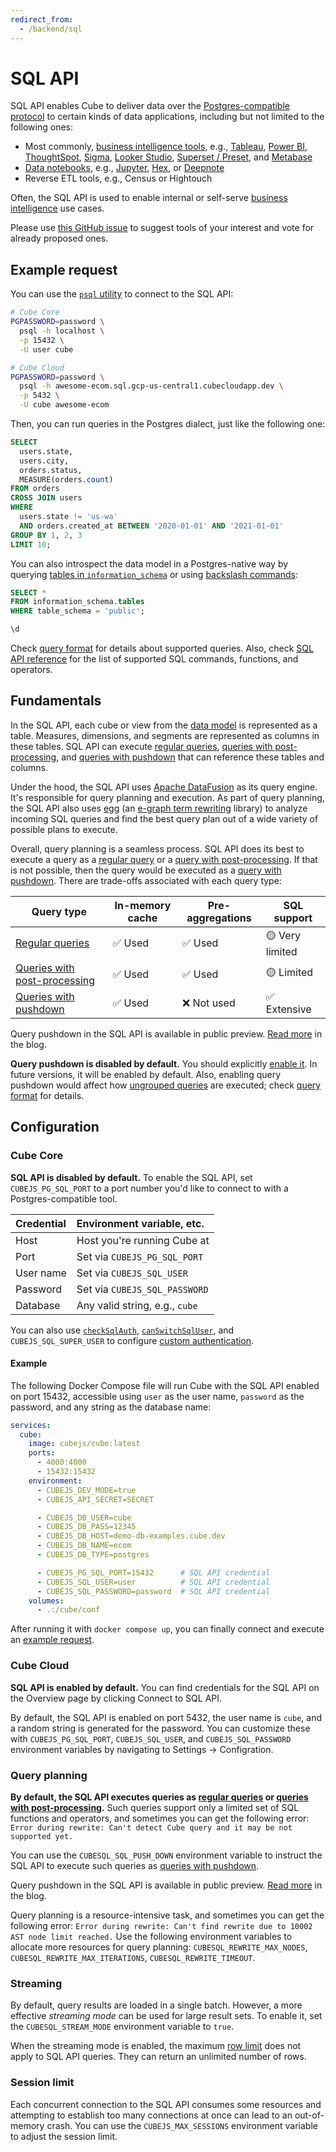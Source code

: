 ```yaml
---
redirect_from:
  - /backend/sql
---
```


# SQL API

SQL API enables Cube to deliver data over the [Postgres-compatible
protocol][postgres-protocol] to certain kinds of data applications, including
but not limited to the following ones:

- Most commonly, [business intelligence tools][ref-bi], e.g.,
  [Tableau][ref-tableau], [Power BI][ref-powerbi], [ThoughtSpot][ref-thoughtspot],
  [Sigma][ref-sigma], [Looker Studio][ref-looker-studio], [Superset /
  Preset][ref-superset], and [Metabase][ref-metabase]
- [Data notebooks][ref-notebooks], e.g., [Jupyter][ref-jupyter], [Hex][ref-hex],
  or [Deepnote][ref-deepnote]
- Reverse ETL tools, e.g., Census or Hightouch

Often, the SQL API is used to enable internal or self-serve [business
intelligence][cube-bi-use-case] use cases.

<InfoBox>

Please use [this GitHub issue](https://github.com/cube-js/cube/issues/3906) to
suggest tools of your interest and vote for already proposed ones.

</InfoBox>

## Example request

You can use the [`psql` utility][link-psql] to connect to the SQL API:

```bash
# Cube Core
PGPASSWORD=password \
  psql -h localhost \
  -p 15432 \
  -U user cube
```

```bash
# Cube Cloud
PGPASSWORD=password \
  psql -h awesome-ecom.sql.gcp-us-central1.cubecloudapp.dev \
  -p 5432 \
  -U cube awesome-ecom
```

Then, you can run queries in the Postgres dialect, just like the following one:

```sql
SELECT
  users.state,
  users.city,
  orders.status,
  MEASURE(orders.count)
FROM orders
CROSS JOIN users
WHERE
  users.state != 'us-wa'
  AND orders.created_at BETWEEN '2020-01-01' AND '2021-01-01'
GROUP BY 1, 2, 3
LIMIT 10;
```

You can also introspect the data model in a Postgres-native way by querying [tables
in `information_schema`][link-postgres-information-schema] or using [backslash
commands][link-postgres-backslash-commands]:

```sql
SELECT *
FROM information_schema.tables
WHERE table_schema = 'public';
```

```sql
\d
```

Check [query format][ref-sql-query-format] for details about supported queries.
Also, check [SQL API reference][ref-ref-sql-api] for the list of supported SQL
commands, functions, and operators.

## Fundamentals

In the SQL API, each cube or view from the [data model][ref-data-model-concepts]
is represented as a table. Measures, dimensions, and segments are represented as
columns in these tables. SQL API can execute [regular queries][ref-regular-queries],
[queries with post-processing][ref-queries-wpp], and [queries with
pushdown][ref-queries-wpd] that can reference these tables and columns.

Under the hood, the SQL API uses [Apache DataFusion][link-datafusion] as
its query engine. It's responsible for query planning and execution.
As part of query planning, the SQL API also uses [egg][link-egg] (an [e-graph term
rewriting][link-egraphs] library) to analyze incoming SQL queries and find the best
query plan out of a wide variety of possible plans to execute.

<Diagram src="https://ucarecdn.com/70646e5a-12bd-45a3-84ad-004de11ed536/"/>

Overall, query planning is a seamless process. 
SQL API does its best to execute a query as a [regular query][ref-regular-queries]
or a [query with post-processing][ref-queries-wpp]. If that is not possible,
then the query would be executed as a [query with pushdown][ref-queries-wpd].
There are trade-offs associated with each query type:

| Query type | In-memory cache | Pre-aggregations | SQL support |
| ---- | ---- | ---- | ---- |
| [Regular queries][ref-regular-queries] | ✅ Used | ✅ Used | 🟡 Very limited |
| [Queries with post-processing][ref-queries-wpp] | ✅ Used | ✅ Used | 🟡 Limited |
| [Queries with pushdown][ref-queries-wpd] | ✅ Used | ❌ Not used | ✅ Extensive |

<InfoBox>

Query pushdown in the SQL API is available in public preview.
[Read more](https://cube.dev/blog/query-push-down-in-cubes-semantic-layer) in the blog.

</InfoBox>

<WarningBox>

**Query pushdown is disabled by default.** You should explicitly [enable
it](#query-planning). In future versions, it will be enabled by default. Also,
enabling query pushdown would affect how [ungrouped queries][ref-ungrouped-queries]
are executed; check [query format][ref-sql-query-format] for details.

</WarningBox>

## Configuration

### Cube Core

**SQL API is disabled by default.** To enable the SQL API, set `CUBEJS_PG_SQL_PORT`
to a port number you'd like to connect to with a Postgres-compatible tool.

| Credential | Environment variable, etc.     |
|:---------- |:------------------------------ |
| Host       | Host you're running Cube at    |
| Port       | Set via `CUBEJS_PG_SQL_PORT`   |
| User name  | Set via `CUBEJS_SQL_USER`      |
| Password   | Set via `CUBEJS_SQL_PASSWORD`  |
| Database   | Any valid string, e.g., `cube` |

You can also use
[`checkSqlAuth`][ref-config-checksqlauth],
[`canSwitchSqlUser`][ref-config-canswitchsqluser], and `CUBEJS_SQL_SUPER_USER`
to configure [custom authentication][ref-sql-api-auth].

#### Example

The following Docker Compose file will run Cube with the SQL API enabled on
port 15432, accessible using `user` as the user name, `password` as the password,
and any string as the database name:

```yaml filename="docker-compose.yml"
services:
  cube:
    image: cubejs/cube:latest
    ports:
      - 4000:4000
      - 15432:15432
    environment:
      - CUBEJS_DEV_MODE=true
      - CUBEJS_API_SECRET=SECRET

      - CUBEJS_DB_USER=cube
      - CUBEJS_DB_PASS=12345
      - CUBEJS_DB_HOST=demo-db-examples.cube.dev
      - CUBEJS_DB_NAME=ecom
      - CUBEJS_DB_TYPE=postgres

      - CUBEJS_PG_SQL_PORT=15432      # SQL API credential
      - CUBEJS_SQL_USER=user          # SQL API credential
      - CUBEJS_SQL_PASSWORD=password  # SQL API credential
    volumes:
      - .:/cube/conf
```

After running it with `docker compose up`, you can finally connect and execute
an [example request](#example-request).

### Cube Cloud

**SQL API is enabled by default.** You can find credentials for the SQL API on
the <Btn>Overview</Btn> page by clicking <Btn>Connect to SQL API</Btn>.

By default, the SQL API is enabled on port 5432, the user name is `cube`, and
a random  string is generated for the password. You can customize these with
`CUBEJS_PG_SQL_PORT`, `CUBEJS_SQL_USER`, and `CUBEJS_SQL_PASSWORD` environment
variables by navigating to <Btn>Settings → Configration</Btn>.

### Query planning

**By default, the SQL API executes queries as [regular queries][ref-regular-queries]
or [queries with post-processing][ref-queries-wpp].** Such queries support only a limited
set of SQL functions and operators, and sometimes you can get the following error:
`Error during rewrite: Can't detect Cube query and it may be not supported yet.`

You can use the `CUBESQL_SQL_PUSH_DOWN` environment variable to instruct the SQL API
to execute such queries as [queries with pushdown][ref-queries-wpd].

<InfoBox>

Query pushdown in the SQL API is available in public preview.
[Read more](https://cube.dev/blog/query-push-down-in-cubes-semantic-layer) in the blog.

</InfoBox>

Query planning is a resource-intensive task, and sometimes you can get the following
error: `Error during rewrite: Can't find rewrite due to 10002 AST node limit reached.`
Use the following environment variables to allocate more resources for query planning:
`CUBESQL_REWRITE_MAX_NODES`, `CUBESQL_REWRITE_MAX_ITERATIONS`, `CUBESQL_REWRITE_TIMEOUT`.

### Streaming

By default, query results are loaded in a single batch. However, a more effective
*streaming mode* can be used for large result sets. To enable it, set the
`CUBESQL_STREAM_MODE` environment variable to `true`.

<InfoBox>

When the streaming mode is enabled, the maximum [row limit][ref-queries-row-limit]
does not apply to SQL API queries. They can return an unlimited number of rows.

</InfoBox>

### Session limit

Each concurrent connection to the SQL API consumes some resources and attempting
to establish too many connections at once can lead to an out-of-memory crash.
You can use the `CUBEJS_MAX_SESSIONS` environment variable to adjust the session
limit.


[ref-sql-api-auth]: /product/apis-integrations/sql-api/security
[ref-config-checksqlauth]: /reference/configuration/config#checksqlauth
[ref-config-canswitchsqluser]: /reference/configuration/config#canswitchsqluser
[ref-bi]: /product/configuration/visualization-tools#bi-data-exploration-tools
[ref-superset]: /product/configuration/visualization-tools/superset
[ref-tableau]: /product/configuration/visualization-tools/tableau
[ref-powerbi]: /product/configuration/visualization-tools/powerbi
[ref-thoughtspot]: /product/configuration/visualization-tools/thoughtspot
[ref-sigma]: /product/configuration/visualization-tools/sigma
[ref-looker-studio]: /product/configuration/visualization-tools/looker-studio
[ref-metabase]: /product/configuration/visualization-tools/metabase
[ref-notebooks]: /product/configuration/visualization-tools#notebooks
[ref-jupyter]: /product/configuration/visualization-tools/jupyter
[ref-hex]: /product/configuration/visualization-tools/hex
[ref-deepnote]: /product/configuration/visualization-tools/deepnote
[ref-sql-query-format]: /product/apis-integrations/sql-api/query-format
[ref-ref-sql-api]: /reference/sql-api
[ref-data-model-concepts]: /product/data-modeling/concepts
[ref-regular-queries]: /product/apis-integrations/queries#regular-query
[ref-queries-wpp]: /product/apis-integrations/queries#query-with-post-processing
[ref-queries-wpd]: /product/apis-integrations/queries#query-with-pushdown
[ref-ungrouped-queries]: /product/apis-integrations/queries#ungrouped-query
[link-datafusion]: https://arrow.apache.org/datafusion/
[link-egg]: https://github.com/egraphs-good/egg
[link-egraphs]: https://docs.rs/egg/latest/egg/tutorials/_01_background/index.html
[link-psql]: https://www.postgresql.org/docs/current/app-psql.html
[link-postgres-information-schema]: https://www.postgresql.org/docs/16/information-schema.html
[link-postgres-backslash-commands]: https://www.postgresql.org/docs/current/app-psql.html#APP-PSQL-META-COMMANDS
[postgres-protocol]: https://www.postgresql.org/docs/current/protocol.html
[cube-bi-use-case]: https://cube.dev/use-cases/connected-bi
[ref-queries-row-limit]: /product/apis-integrations/queries#row-limit